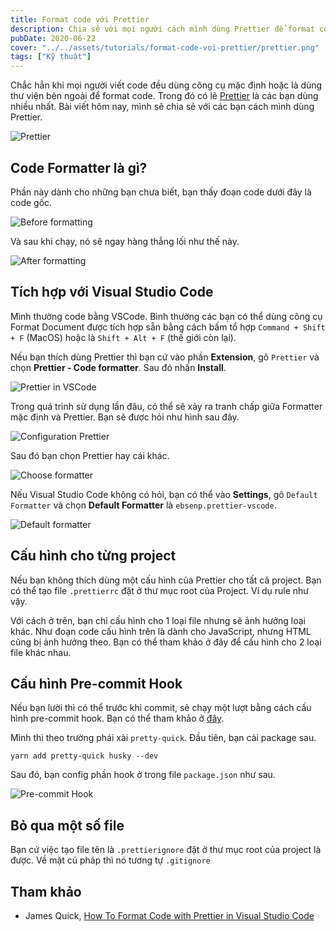 ```yaml
---
title: Format code với Prettier
description: Chia sẻ với mọi người cách mình dùng Prettier để format code.
pubDate: 2020-06-22
cover: "../../assets/tutorials/format-code-voi-prettier/prettier.png"
tags: ["Kỹ thuật"]
---
```


Chắc hẳn khi mọi người viết code đều dùng công cụ mặc định hoặc là dùng thư viện bên ngoài để format code. Trong đó có lẽ [Prettier](https://prettier.io) là các bạn dùng nhiều nhất. Bài viết hôm nay, mình sẽ chia sẻ với các bạn cách mình dùng Prettier.

![Prettier](../../assets/tutorials/format-code-voi-prettier/prettier.png)

## Code Formatter là gì?

Phần này dành cho những bạn chưa biết, bạn thấy đoạn code dưới đây là code gốc.

![Before formatting](../../assets/tutorials/format-code-voi-prettier/code-before.png)

Và sau khi chạy, nó sẽ ngay hàng thẳng lối như thế này.

![After formatting](../../assets/tutorials/format-code-voi-prettier/code-after.png)

## Tích hợp với Visual Studio Code

Mình thường code bằng VSCode. Bình thường các bạn có thể dùng công cụ Format Document được tích hợp sẵn bằng cách bấm tổ hợp `Command + Shift + F` (MacOS) hoặc là `Shift + Alt + F` (thế giới còn lại).

Nếu bạn thích dùng Prettier thì bạn cứ vào phần **Extension**, gõ `Prettier` và chọn **Prettier - Code formatter**. Sau đó nhấn **Install**.

![Prettier in VSCode](../../assets/tutorials/format-code-voi-prettier/vsc-prettier.png)

Trong quá trình sử dụng lần đâu, có thể sẽ xảy ra tranh chấp giữa Formatter mặc định và Prettier. Bạn sẽ được hỏi như hình sau đây.

![Configuration Prettier](../../assets/tutorials/format-code-voi-prettier/vsc-config-formatter.png)

Sau đó bạn chọn Prettier hay cái khác.

![Choose formatter](../../assets/tutorials/format-code-voi-prettier/vsc-choose-formatter.png)

Nếu Visual Studio Code không có hỏi, bạn có thể vào **Settings**, gõ `Default Formatter` và chọn **Default Formatter** là `ebsenp.prettier-vscode`.

![Default formatter](../../assets/tutorials/format-code-voi-prettier/vsc-default-formatter.png)

## Cấu hình cho từng project

Nếu bạn không thích dùng một cấu hình của Prettier cho tất cả project. Bạn có thể tạo file `.prettierrc` đặt ở thư mục root của Project. Ví dụ rule như vậy.

Với cách ở trên, bạn chỉ cấu hình cho 1 loại file nhưng sẽ ảnh hưởng loại khác. Như đoạn code cấu hình trên là dành cho JavaScript, nhưng HTML cũng bị ảnh hưởng theo. Bạn có thể tham khảo ở đây để cấu hình cho 2 loại file khác nhau.

## Cấu hình Pre-commit Hook

Nếu bạn lười thì có thể trước khi commit, sẽ chạy một lượt bằng cách cấu hình pre-commit hook. Bạn có thể tham khảo ở [đây](https://prettier.io/docs/en/precommit.html).

Mình thì theo trường phái xài `pretty-quick`. Đầu tiên, bạn cài package sau.

`yarn add pretty-quick husky --dev`

Sau đó, bạn config phần hook ở trong file `package.json` như sau.

![Pre-commit Hook](../../assets/tutorials/format-code-voi-prettier/pre-commit-hook.png)

## Bỏ qua một số file

Bạn cứ việc tạo file tên là `.prettierignore` đặt ở thư mục root của project là được. Về mặt cú pháp thì nó tương tự `.gitignore`

## Tham khảo

- James Quick, [How To Format Code with Prettier in Visual Studio Code](https://www.digitalocean.com/community/tutorials/how-to-format-code-with-prettier-in-visual-studio-code#:~:text=To%20open%20the%20command%20palette,and%20then%20choose%20Format%20Document.&text=Then%20choose%20Prettier%20%2D%20Code%20Formatter.)
